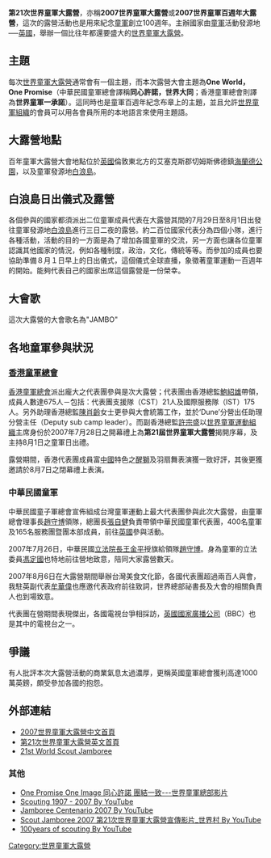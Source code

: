 {{unreferenced|time=2013-11-06T08:05:43+00:00}}

'''第21次世界童軍大露營'''，亦稱'''2007世界童軍大露營'''或'''2007世界童軍百週年大露營'''，這次的露營活動也是用來紀念[[童軍|童軍]]創立100週年。主辦國家由[[童軍|童軍]]活動發源地──[[英國|英國]]，舉辦一個比往年都還要盛大的[[世界童軍大露營|世界童軍大露營]]。

== 主題 ==
每次[[世界童軍大露營|世界童軍大露營]]通常會有一個主題，而本次露營大會主題為'''One World，One Promise'''（中華民國童軍總會譯稱'''同心許諾，世界大同'''；香港童軍總會則譯為'''世界童軍一承諾'''）。這同時也是童軍百週年紀念布章上的主題，並且允許[[世界童軍組織|世界童軍組織]]的會員可以用各會員所用的本地語言來使用主題語。

== 大露營地點 ==
百年童軍大露營大會地點位於[[英國|英國]]倫敦東北方的艾塞克斯郡切姆斯佛德鎮[[海蘭德公園|海蘭德公園]]，以及童軍發源地[[白浪島|白浪島]]。

== 白浪島日出儀式及露營 ==
各個參與的國家都須派出二位童軍成員代表在大露營其間的7月29日至8月1日出發往童軍發源地[[白浪島|白浪島]]進行三日二夜的露營。約二百位國家代表分為四個小隊，進行各種活動，活動的目的一方面是為了增加各國童軍的交流，另一方面也讓各位童軍認識其他國家的情況，例如各種制度，政治，文化，傳統等等。而參加的成員也要協助準備８月１日早上的日出儀式，這個儀式全球直播，象徵著童軍運動一百週年的開始。能夠代表自己的國家出席這個露營是一份榮幸。

== 大會歌 ==
這次大露營的大會歌名為"JAMBO"

== 各地童軍參與狀況 ==
=== [[香港童軍總會|香港童軍總會]] ===
[[香港童軍總會|香港童軍總會]]派出龐大之代表團參與是次大露營；代表團由香港總監[[鮑紹雄|鮑紹雄]]</span>帶領，成員人數達675人－包括：代表團支援隊（CST）21人及國際服務隊（IST）175人。另外助理香港總監[[陳肖齡|陳肖齡]]</span>女士更參與大會統籌工作，並於‘Dune’分營出任助理分營主任（Deputy sub camp leader）。而副香港總監[[許宗盛|許宗盛]]</span>以[[世界童軍運動組織|世界童軍運動組織]]主席身份於2007年7月28日之開幕禮上為'''第21屆世界童軍大露營'''揭開序幕，及主持8月1日之童軍日出禮。

露營期間，香港代表團成員富[[中國|中國]]特色之[[醒獅|醒獅]]及羽扇舞表演獲一致好評，其後更獲邀請於8月7日之閉幕禮上表演。

===中華民國童軍===
中華民國童子軍總會宣佈組成台灣童軍運動上最大代表團參與此次大露營，由童軍總會理事長[[趙守博|趙守博]]領隊，總團長[[張自健|張自健]]負責帶領中華民國童軍代表團，400名童軍及165名服務團暨團本部成員，前往[[英國|英國]]參與活動。

2007年7月26日，中華民國[[立法院長|立法院長]][[王金平|王金平]]授旗給領隊[[趙守博|趙守博]]。身為童軍的立法委員[[馮定國|馮定國]]也特地前往營地致意，陪同大家露營數天。

2007年8月6日在大露營期間舉辦台灣美食文化節，各國代表團超過兩百人與會，我駐英副代表[[牟華偉|牟華偉]]也應邀代表政府前往致詞，世界總部祕書長及大會的相關負責人也到場致意。

代表團在營期間表現傑出，各國電視台爭相採訪，[[英國國家廣播公司|英國國家廣播公司]]（BBC）也是其中的電視台之一。

==爭議==
有人批評本次大露營活動的商業氣息太過濃厚，更稱英國童軍總會獲利高達1000萬英鎊，頗受參加各國的抱怨。

== 外部連結 ==
*[http://hq.scout.org.tw/events/wsj21/ 2007世界童軍大露營中文首頁] {{Wayback|url=http://hq.scout.org.tw/events/wsj21/ |date=20070927075328 }}
*[https://web.archive.org/web/20051218200754/http://www.scouting2007.org/ 第21次世界童軍大露營英文首頁]
*[https://web.archive.org/web/20160713145550/http://www.thejamboree.org/ 21st World Scout Jamboree]
===其他===
*[http://www.youtube.com/watch?v=u7ozIJ7D-Og&mode=related&search= One Promise One Image 同心許諾 團結一致---世界童軍總部影片]
*[http://www.youtube.com/watch?v=KYSTXtMN8No Scouting 1907 - 2007 By YouTube] {{Wayback|url=http://www.youtube.com/watch?v=KYSTXtMN8No |date=20161013013416 }}
*[http://www.youtube.com/watch?v=2IbAKZMIl24&search=2007%20Jamboree Jamboree Centenario 2007 By YouTube] {{Wayback|url=http://www.youtube.com/watch?v=2IbAKZMIl24&search=2007%20Jamboree |date=20161002035943 }}
*[http://www.youtube.com/watch?v=kN-g-6vPvV4&mode=related&search=2007%20JamboreeWorld Scout Jamboree 2007 第21次世界童軍大露營宣傳影片_世界村 By YouTube]
*[http://www.youtube.com/watch?v=21yS80GfQVg&mode=related&search= 100years of scouting By YouTube]

{{世界童軍大露營}}

[[Category:世界童軍大露營|Category:世界童軍大露營]]